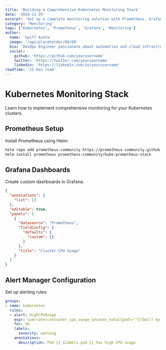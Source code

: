 ```yaml
---
title: 'Building a Comprehensive Kubernetes Monitoring Stack'
date: '2024-11-25'
excerpt: 'Set up a complete monitoring solution with Prometheus, Grafana, and Alert Manager for Kubernetes clusters.'
category: 'Monitoring'
tags: ['Kubernetes', 'Prometheus', 'Grafana', 'Monitoring']
author:
  name: 'Spiff Azeta'
  image: '/api/placeholder/80/80'
  bio: 'DevOps Engineer passionate about automation and cloud infrastructure.'
  social:
    github: 'https://github.com/yourusername'
    twitter: 'https://twitter.com/yourusername'
    linkedin: 'https://linkedin.com/in/yourusername'
readTime: '12 min read'
---
```


# Kubernetes Monitoring Stack

Learn how to implement comprehensive monitoring for your Kubernetes clusters.

## Prometheus Setup

Install Prometheus using Helm:

```bash
helm repo add prometheus-community https://prometheus-community.github.io/helm-charts
helm install prometheus prometheus-community/kube-prometheus-stack
```

## Grafana Dashboards

Create custom dashboards in Grafana:

```json
{
  "annotations": {
    "list": []
  },
  "editable": true,
  "panels": [
    {
      "datasource": "Prometheus",
      "fieldConfig": {
        "defaults": {
          "custom": {}
        }
      },
      "title": "Cluster CPU Usage"
    }
  ]
}
```

## Alert Manager Configuration

Set up alerting rules:

```yaml
groups:
- name: kubernetes
  rules:
  - alert: HighCPUUsage
    expr: sum(rate(container_cpu_usage_seconds_total{pod!=""}[5m])) by (pod) > 0.8
    for: 5m
    labels:
      severity: warning
    annotations:
      description: Pod {{ $labels.pod }} has high CPU usage
```